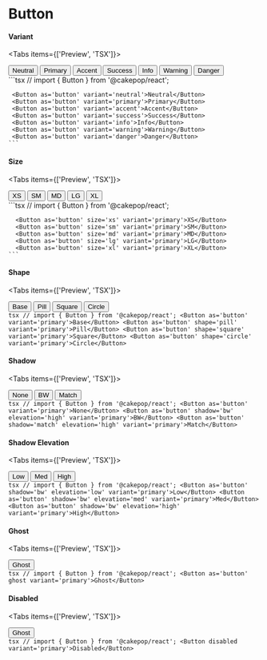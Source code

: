 
# Button

#### Variant

<Tabs items={['Preview', 'TSX']}>
  <Tab>
    <div className={defaultTheme}>
      <Button as='button' variant='neutral'>Neutral</Button>
      <Button as='button' variant='primary'>Primary</Button>
      <Button as='button' variant='accent'>Accent</Button>
      <Button as='button' variant='success'>Success</Button>
      <Button as='button' variant='info'>Info</Button>
      <Button as='button' variant='warning'>Warning</Button>
      <Button as='button' variant='danger'>Danger</Button>
    </div>
  </Tab>
  <Tab>
    ```tsx //
    import { Button } from '@cakepop/react';

     <Button as='button' variant='neutral'>Neutral</Button>
     <Button as='button' variant='primary'>Primary</Button>
     <Button as='button' variant='accent'>Accent</Button>
     <Button as='button' variant='success'>Success</Button>
     <Button as='button' variant='info'>Info</Button>
     <Button as='button' variant='warning'>Warning</Button>
     <Button as='button' variant='danger'>Danger</Button>
    ```

  </Tab>
</Tabs>

#### Size

<Tabs items={['Preview', 'TSX']}>
  <Tab>
    <div className={defaultTheme}>
      <Button as='button' size='xs' variant='primary'>XS</Button>
      <Button as='button' size='sm' variant='primary'>SM</Button>
      <Button as='button' size='md' variant='primary'>MD</Button>
      <Button as='button' size='lg' variant='primary'>LG</Button>
      <Button as='button' size='xl' variant='primary'>XL</Button>
    </div>
  </Tab>
  <Tab>
    ```tsx //
    import { Button } from '@cakepop/react';

      <Button as='button' size='xs' variant='primary'>XS</Button>
      <Button as='button' size='sm' variant='primary'>SM</Button>
      <Button as='button' size='md' variant='primary'>MD</Button>
      <Button as='button' size='lg' variant='primary'>LG</Button>
      <Button as='button' size='xl' variant='primary'>XL</Button>
    ```

  </Tab>
</Tabs>

#### Shape

<Tabs items={['Preview', 'TSX']}>
  <Tab>
    <div className={defaultTheme}>
      <Button as='button' variant='primary'>Base</Button>
      <Button as='button' shape='pill' variant='primary'>Pill</Button>
      <Button as='button' shape='square' variant='primary'>Square</Button>
      <Button as='button' shape='circle' variant='primary'>Circle</Button>
    </div>
  </Tab>
  <Tab>
    ```tsx //
    import { Button } from '@cakepop/react';
      <Button as='button' variant='primary'>Base</Button>
      <Button as='button' shape='pill' variant='primary'>Pill</Button>
      <Button as='button' shape='square' variant='primary'>Square</Button>
      <Button as='button' shape='circle' variant='primary'>Circle</Button>
    ```

  </Tab>
</Tabs>

#### Shadow

<Tabs items={['Preview', 'TSX']}>
  <Tab>
    <div className={defaultTheme}>
      <Button as='button' variant='primary'>None</Button>
      <Button as='button' shadow='bw' elevation='high' variant='primary'>BW</Button>
      <Button as='button' shadow='match' elevation='high' variant='primary'>Match</Button>
    </div>
  </Tab>
  <Tab>
    ```tsx //
    import { Button } from '@cakepop/react';
      <Button as='button' variant='primary'>None</Button>
      <Button as='button' shadow='bw' elevation='high' variant='primary'>BW</Button>
      <Button as='button' shadow='match' elevation='high' variant='primary'>Match</Button>
    ```

  </Tab>
</Tabs>

#### Shadow Elevation

<Tabs items={['Preview', 'TSX']}>
  <Tab>
    <div className={defaultTheme}>
      <Button as='button' shadow='bw' elevation='low' variant='primary'>Low</Button>
      <Button as='button' shadow='bw' elevation='med' variant='primary'>Med</Button>
      <Button as='button' shadow='bw' elevation='high' variant='primary'>High</Button>
    </div>
  </Tab>
  <Tab>
    ```tsx //
    import { Button } from '@cakepop/react';
      <Button as='button' shadow='bw' elevation='low' variant='primary'>Low</Button>
      <Button as='button' shadow='bw' elevation='med' variant='primary'>Med</Button>
      <Button as='button' shadow='bw' elevation='high' variant='primary'>High</Button>
    ```

  </Tab>
</Tabs>

#### Ghost

<Tabs items={['Preview', 'TSX']}>
  <Tab>
    <div className={defaultTheme}>
      <Button as='button' ghost variant='primary'>Ghost</Button>
    </div>
  </Tab>
  <Tab>
    ```tsx //
    import { Button } from '@cakepop/react';
      <Button as='button' ghost variant='primary'>Ghost</Button>
    ```

  </Tab>
</Tabs>

#### Disabled

<Tabs items={['Preview', 'TSX']}>
  <Tab>
    <div className={defaultTheme}>
      <Button variant='primary'>Ghost</Button>
    </div>
  </Tab>
  <Tab>
    ```tsx //
    import { Button } from '@cakepop/react';
      <Button disabled variant='primary'>Disabled</Button>
    ```

  </Tab>
</Tabs>